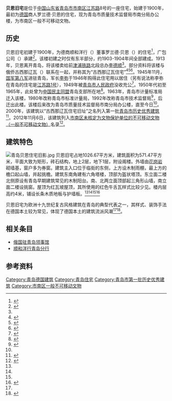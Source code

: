 {{Infobox building
| building_name       = 贝恩旧宅
| image               = 青岛江苏路8号.jpg
| image_size          = 
| caption             = <small>贝恩旧宅，2015年7月</small>
| alternate_names     = 
| architectural_style = 
| location            = [[青岛市|青岛市]][[市南区|市南区]]
| address             = [[江苏路_(青岛)|江苏路]]8号
| current_tenants     = 
| start_date          = 1900年
| completion_date     = 
| renovation_date     = 
| demolition_date     = 
| destruction_date    = 
| cost                = 
| height              = 
| floor_count         = 
| floor_area          = 
| owner               = 
| architect           = 
| architecture_firm   = 广包公司
| developer           = 
| engineer            = 
}}
{{coord|36|3|50.7|N|120|19|17.5|E|type:landmark|display=title}}

'''贝恩旧宅'''是位于[[中国|中国]][[山东省|山东省]][[青岛市|青岛市]][[市南区|市南区]][[江苏路_(青岛)|江苏路]]8号的一座住宅，始建于1900年，最初为[[德国|德国]]商人罗兰德·贝恩的住宅，现为青岛市质量技术监督局市南分局办公楼，为市南区一般不可移动文物。

==历史==
贝恩旧宅初建于1900年，为德商顺和洋行（{{lang|de|F. Schwarzkopf & Co.}}）董事罗兰德·贝恩（{{lang-de|Roland Behn}}）的住宅<ref Name=ming>{{cite book|author=王栋|title=《青岛影像 1898-1928：明信片中的城市记忆》|year=2017|publisher=中国海洋大学出版社|location=青岛|isbn=978-7-5670-1113-7}}</ref>，广包公司（{{lang|de|F. H. Schmidt}}）承建<ref Name=you>{{cite book|editor1=青岛市史志办公室|editor2=青岛市建设委员会|title=《青岛优秀建筑志》|year=2006|publisher=[[青岛出版社|青岛出版社]]|location=青岛|isbn=9787543625044}}</ref>。该楼初建之时仅有东半部分，约1903-1904年间全部建成。1913年，贝恩离开青岛，将该楼卖给前[[津浦铁路|津浦铁路]]北段总办[[李德顺|李德顺]]<ref Name=ming/>。部分资料将该楼与俄侨古西那辽瓦（{{lang|en|Kosynaleva}}）联系在一起，并称其为“古西那辽瓦住宅”<ref Name=zhong>{{Cite book|title=《中国近代建筑总览·青岛篇》|author=徐飞鹏 张复合 村松伸 堀内正昭|publisher=中国建筑工业出版社|year=1992|isbn=7-112-01483-2|location=北京}}</ref><ref Name=wen>{{cite book|editor1=青岛市文物局|editor2=青岛市史志办公室|title=《青岛文物志》|year=2004|publisher=中国出版社|location=北京|isbn=988-97146-6-1|ignore-isbn-error=true}}</ref><ref Name=li>{{Cite book|title=《青岛历史建筑（1891-1949）》|author=徐飞鹏|publisher=青岛出版社|year=2006|isbn=7-5436-3519-4|location=青岛}}</ref>。1945年11月，[[国民革命军第八军|国军第八军]]进驻青岛，军长[[李弥|李弥]]于1946年购得此住宅用以居住（另有说法称李弥在青岛的住宅是[[江苏路1号住宅|江苏路1号]]），1949年被[[青岛市人民政府|青岛市人民政府]]没收充公<ref>{{cite web|url=http://roll.sohu.com/20130926/n387270257.shtml|title=青岛人称李弥的部队“顽八军” 他的军火库爆炸死了100人|date=2013-09-26|author=宫岩|newspaper=城市信报|access-date=2020-10-05|archive-date=2020-10-08|archive-url=https://web.archive.org/web/20201008113146/http://roll.sohu.com/20130926/n387270257.shtml|dead-url=no}}</ref>。1950年代初至1965年，此处曾为[[中国民主同盟|中国民主同盟]]青岛支部所在地<ref>{{cite book|author=|chapter-url=http://qdsq.qingdao.gov.cn/n15752132/n20546827/n20592332/n20592373/191203123441864637.html|chapter=第二篇 中国民主同盟，第一章 组织|title=《青岛市志·民主党派青岛地方组织志》|editor=青岛市史志办公室|year=2001|publisher=[[五洲传播出版社|五洲传播出版社]]|location=北京|isbn=7-80113-891-0|access-date=2020-10-05|archive-date=2020-10-08|archive-url=https://web.archive.org/web/20201008023248/http://qdsq.qingdao.gov.cn/n15752132/n20546827/n20592332/n20592373/191203123441864637.html|dead-url=no}}</ref>。1963年，青岛市计量标准局迁入该楼，1980年改称青岛市标准计量局，1992年改称青岛市技术监督局<ref>{{cite book|author=|chapter-url=http://qdsq.qingdao.gov.cn/n15752132/n30400816/n30400839/n30485067/151215035950443440.html|chapter=第九篇 质量技术监督，概述|title=《青岛市志（1978-2005）·经济卷（下）》|editor=青岛市史志办公室|year=2012|publisher=[[方志出版社|方志出版社]]|location=北京|isbn=978-7-5144-0569-9}}</ref>，后迁出此楼。该楼后来改为青岛市质量技术监督局市南分局办公楼，直至今日<ref Name=you/>。2000年，该建筑以“古西那辽瓦住宅旧址”之名列入第一批[[青岛市历史优秀建筑|青岛市历史优秀建筑]]<ref>{{cite web|url=http://www.qingdao.gov.cn/n172/n3776152/n3776203/n3779237/n3779247/100020071027616743.html|title=关于公布青岛市第二批历史优秀建筑的通知|date=2006-05-20|author=青岛市规划局 青岛市文化局|publisher=青岛政务网|access-date=2018-06-20|archive-url=https://web.archive.org/web/20180707172326/http://www.qingdao.gov.cn/n172/n3776152/n3776203/n3779237/n3779247/100020071027616743.html|archive-date=2018-07-07|dead-url=yes}}</ref>。2012年11月6日，该建筑列入[[市南区一般不可移动文物|市南区未核定为文物保护单位的不可移动文物（一般不可移动文物）]]名录<ref>{{cite web|url=http://www.qdsn.gov.cn/n16/n1175/n9964611/n9964815/n9964817/n9965830/190703094438230704.html|title=市南区未核定为文物保护单位的不可移动文物（一般不可移动文物）名录|date=2019-07-03|author=市南区文化和旅游局|website=青岛市市南区政务网|publisher=|accessdate=2020-03-07|archive-date=2020-07-02|archive-url=https://web.archive.org/web/20200702152435/http://www.qdsn.gov.cn/n16/n1175/n9964611/n9964815/n9964817/n9965830/190703094438230704.html|dead-url=no}}</ref>。

==建筑特色==
[[File:青岛贝恩住宅旧影.jpg|thumb]]
贝恩旧宅占地1026.67平方米，建筑面积为571.47平方米，平面大致为矩形，砖石结构，地上2层，地下1层，附设阁楼。外墙由[[花岗岩|花岗岩]]砌墙基，窗户多为券窗。建筑主入口位于临街的东侧，上方设木制雨棚，最上方的檐口起山墙，并起挑檐。建筑东南角建有六角塔楼，顶部为盔状塔顶。东立面二楼北侧原设有青岛早期建筑常见的木制阳台。南、北两立面顶部起三角形山墙，南立面二楼设挑窗。屋顶为红瓦坡屋顶，其所使用的红色牛舌瓦样式比较少见。楼内层高约4米，铺设长条木质地板与护墙板。<ref Name=you/><ref Name=wen/><ref Name=li/><ref Name=qing>{{cite book|author=袁宾久|title=《青岛德式建筑》|year=2009|publisher=中国建筑工业出版社|location=北京|isbn=978-7-112-10905-0}}</ref>

贝恩旧宅为欧洲十九世纪复古风格建筑在青岛的典型代表之一，其样式、装饰手法在德国本土较为常见，体现了德国本土的建筑流派风潮<ref Name=qing/><ref>{{cite book|author=克里斯托夫·林德|chapter=家乡的田园风光和殖民统治的要求：在青岛的建筑艺术|editor1=汉斯-马丁·辛茨|editor2=克里斯托夫·林德|translator1=亨克尔|translator2=景岱灵|title=《青岛——德国殖民历史之中国篇：1897-1914》|year=2011|publisher=青岛出版社|location=青岛|isbn=978-7-5436-7267-3}}</ref>。

==相关条目==
*[[俄国驻青岛领事馆|俄国驻青岛领事馆]]
*[[顺和洋行青岛分行|顺和洋行青岛分行]]

== 参考资料 ==
{{reflist}}

{{青岛德国建筑}}
[[Category:青岛德国建筑|Category:青岛德国建筑]]
[[Category:青岛住宅|Category:青岛住宅]]
[[Category:青岛市第一批历史优秀建筑|Category:青岛市第一批历史优秀建筑]]
[[Category:市南区一般不可移动文物|Category:市南区一般不可移动文物]]